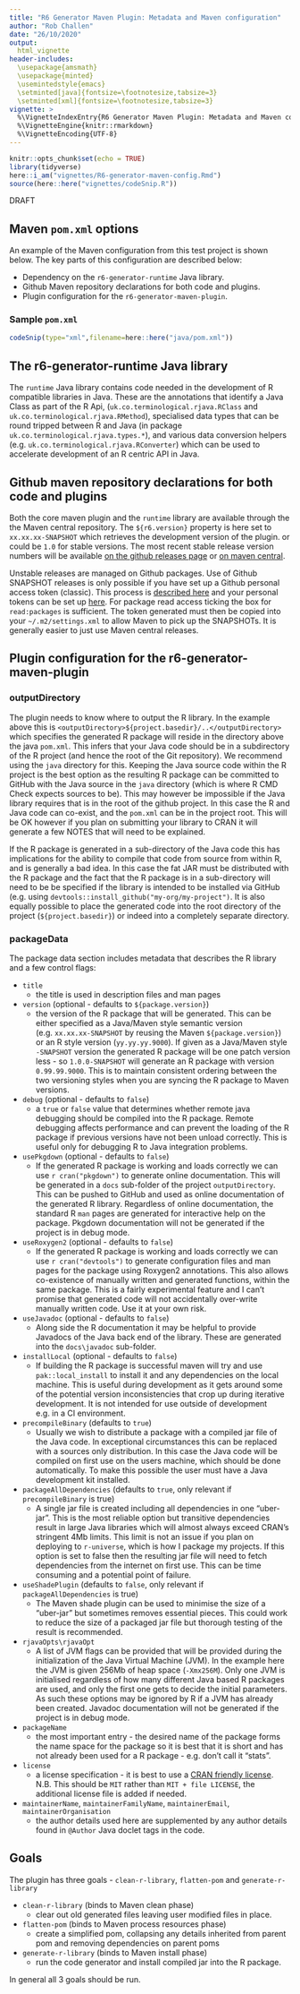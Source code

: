 ```yaml
---
title: "R6 Generator Maven Plugin: Metadata and Maven configuration"
author: "Rob Challen"
date: "26/10/2020"
output: 
  html_vignette
header-includes:
  \usepackage{amsmath}
  \usepackage{minted}
  \usemintedstyle{emacs}
  \setminted[java]{fontsize=\footnotesize,tabsize=3}
  \setminted[xml]{fontsize=\footnotesize,tabsize=3}
vignette: >
  %\VignetteIndexEntry{R6 Generator Maven Plugin: Metadata and Maven configuration}
  %\VignetteEngine{knitr::rmarkdown}
  %\VignetteEncoding{UTF-8}
---
```


```r
knitr::opts_chunk$set(echo = TRUE)
library(tidyverse)
here::i_am("vignettes/R6-generator-maven-config.Rmd")
source(here::here("vignettes/codeSnip.R"))
```

<div class="watermark">DRAFT</div>

## Maven `pom.xml` options

An example of the Maven configuration from this test project is shown below. The
key parts of this configuration are described below:

* Dependency on the `r6-generator-runtime` Java library.
* Github Maven repository declarations for both code and plugins.
* Plugin configuration for the `r6-generator-maven-plugin`.

### Sample `pom.xml`

```r
codeSnip(type="xml",filename=here::here("java/pom.xml"))
```

## The r6-generator-runtime Java library

The `runtime` Java library contains code needed in the development of R
compatible libraries in Java. These are the annotations that identify a Java
Class as part of the R Api, (`uk.co.terminological.rjava.RClass` and
`uk.co.terminological.rjava.RMethod`), specialised data types that can be round
tripped between R and Java (in package `uk.co.terminological.rjava.types.*`),
and various data conversion helpers (e.g.
`uk.co.terminological.rjava.RConverter`) which can be used to accelerate
development of an R centric API in Java.

## Github maven repository declarations for both code and plugins

Both the core maven plugin and the `runtime` library are available through the
the Maven central repository. The `${r6.version}` property is here set to
`xx.xx.xx-SNAPSHOT` which retrieves the development version of the plugin. or
could be `1.0` for stable versions. The most recent stable release version
numbers will be available [on the github releases
page](https://github.com/terminological/r6-generator/tags) or [on maven
central](https://central.sonatype.com/artifact/io.github.terminological/r6-generator).

Unstable releases are managed on Github packages. Use of Github SNAPSHOT releases 
is only possible if you have set up a Github personal access token (classic). This process is 
[described here](https://docs.github.com/en/authentication/keeping-your-account-and-data-secure/managing-your-personal-access-tokens) 
and your personal tokens can be set up [here](https://github.com/settings/tokens). 
For package read access ticking the box for `read:packages` is sufficient. The
token generated must then be copied into your `~/.m2/settings.xml` to allow
Maven to pick up the SNAPSHOTs. It is generally easier to just use Maven central
releases.

## Plugin configuration for the r6-generator-maven-plugin

### outputDirectory

The plugin needs to know where to output the R library. In the example above
this is `<outputDirectory>${project.basedir}/..</outputDirectory>` which
specifies the generated R package will reside in the directory above the java
`pom.xml`. This infers that your Java code should be in a subdirectory of the R
project (and hence the root of the Git repository). We recommend using the
`java` directory for this. Keeping the Java source code within the R project is
the best option as the resulting R package can be committed to GitHub with the
Java source in the `java` directory (which is where R CMD Check expects sources
to be). This may however be impossible if the Java library requires that is in
the root of the github project. In this case the R and Java code can co-exist,
and the `pom.xml` can be in the project root. This will be OK however if you
plan on submitting your library to CRAN it will generate a few NOTES that will
need to be explained.

If the R package is generated in a sub-directory of the Java code this has
implications for the ability to compile that code from source from within R, and
is generally a bad idea. In this case the fat JAR must be distributed with the R
package and the fact that the R package is in a sub-directory will need to be be
specified if the library is intended to be installed via GitHub (e.g. using
`devtools::install_github("my-org/my-project")`. It is also equally possible to
place the generated code into the root directory of the project
(`${project.basedir}`) or indeed into a completely separate directory.

### packageData

The package data section includes metadata that describes the R library and a few control flags:

* `title`
  + the title is used in description files and man pages
* `version` (optional - defaults to `${package.version}`)
  + the version of the R package that will be generated. This can be either
  specified as a Java/Maven style semantic version (e.g. `xx.xx.xx-SNAPSHOT` by
  reusing the Maven `${package.version}`) or an R style version
  (`yy.yy.yy.9000`). If given as a Java/Maven style `-SNAPSHOT` version the
  generated R package will be one patch version less - so `1.0.0-SNAPSHOT` will
  generate an R package with version `0.99.99.9000`. This is to maintain
  consistent ordering between the two versioning styles when you are syncing the
  R package to Maven versions.
* `debug` (optional - defaults to `false`)
  + a `true` or `false` value that determines whether remote java debugging
  should be compiled into the R package. Remote debugging affects performance
  and can prevent the loading of the R package if previous versions have not
  been unload correctly. This is useful only for debugging R to Java integration
  problems.
* `usePkgdown` (optional - defaults to `false`)
  + If the generated R package is working and loads correctly we can use `r
  cran("pkgdown")` to generate online documentation. This will be generated in a
  `docs` sub-folder of the project `outputDirectory`. This can be pushed to
  GitHub and used as online documentation of the generated R library. Regardless
  of online documentation, the standard R `man` pages are generated for
  interactive help on the package. Pkgdown documentation will not be generated
  if the project is in debug mode.
* `useRoxygen2` (optional - defaults to `false`)
  + If the generated R package is working and loads correctly we can use 
  `r cran("devtools")` to generate configuration files and man pages for the
  package using Roxygen2 annotations. This also allows co-existence of manually
  written and generated functions, within the same package. This is a fairly
  experimental feature and I can't promise that generated code will not
  accidentally over-write manually written code. Use it at your own risk.
* `useJavadoc` (optional - defaults to `false`)
  + Along side the R documentation it may be helpful to provide Javadocs of the
  Java back end of the library. These are generated into the `docs\javadoc`
  sub-folder.
* `installLocal` (optional - defaults to `false`)
  + If building the R package is successful maven will try and use 
  `pak::local_install` to install it and any dependencies on the local machine.
  This is useful during development as it gets around some of the potential
  version inconsistencies that crop up during iterative development. It is not 
  intended for use outside of development e.g. in a CI environment.
* `precompileBinary` (defaults to `true`)
  + Usually we wish to distribute a package with a compiled jar file of the Java
  code. In exceptional circumstances this can be replaced with a sources only
  distribution. In this case the Java code will be compiled on first use on the
  users machine, which should be done automatically. To make this possible the
  user must have a Java development kit installed.
* `packageAllDependencies` (defaults to `true`, only relevant if `precompileBinary` is true)
  + A single jar file is created including all dependencies in one "uber-jar".
  This is the most reliable option but transitive dependencies result in large
  Java libraries which will almost always exceed CRAN's stringent 4Mb limits.
  This limit is not an issue if you plan on deploying to `r-universe`,
  which is how I package my projects. If this option is set to false then the
  resulting jar file will need to fetch dependencies from the internet on first
  use. This can be time consuming and a potential point of failure.
* `useShadePlugin` (defaults to `false`, only relevant if `packageAllDependencies` is true)
  + The Maven shade plugin can be used to minimise the size of a "uber-jar" but
  sometimes removes essential pieces. This could work to reduce the size of a
  packaged jar file but thorough testing of the result is recommended.
* `rjavaOpts\rjavaOpt`
  + A list of JVM flags can be provided that will be provided during the
  initialization of the Java Virtual Machine (JVM). In the example here the JVM
  is given 256Mb of heap space (`-Xmx256M`). Only one JVM is initialised
  regardless of how many different Java based R packages are used, and only the
  first one gets to decide the initial parameters. As such these options may be
  ignored by R if a JVM has already been created. Javadoc documentation will not
  be generated if the project is in debug mode.
* `packageName`
  + the most important entry - the desired name of the package forms the name
  space for the package so it is best that it is short and has not already been
  used for a R package - e.g. don't call it "stats".
* `license`
  + a license specification - it is best to use a [CRAN friendly
  license](https://cran.r-project.org/web/licenses/). N.B. This should be `MIT`
  rather than `MIT + file LICENSE`, the additional license file is added if
  needed.
* `maintainerName`, `maintainerFamilyName`, `maintainerEmail`, `maintainerOrganisation`
  + the author details used here are supplemented by any author details found in
  `@Author` Java doclet tags in the code. 

## Goals

The plugin has three goals - `clean-r-library`, `flatten-pom` and `generate-r-library`

* `clean-r-library` (binds to Maven clean phase)
  + clear out old generated files leaving user modified files in place.
* `flatten-pom` (binds to Maven process resources phase)
  + create a simplified pom, collapsing any details inherited from parent pom and
  removing dependencies on parent poms
* `generate-r-library` (binds to Maven install phase)
  + run the code generator and install compiled jar into the R package.

In general all 3 goals should be run.
